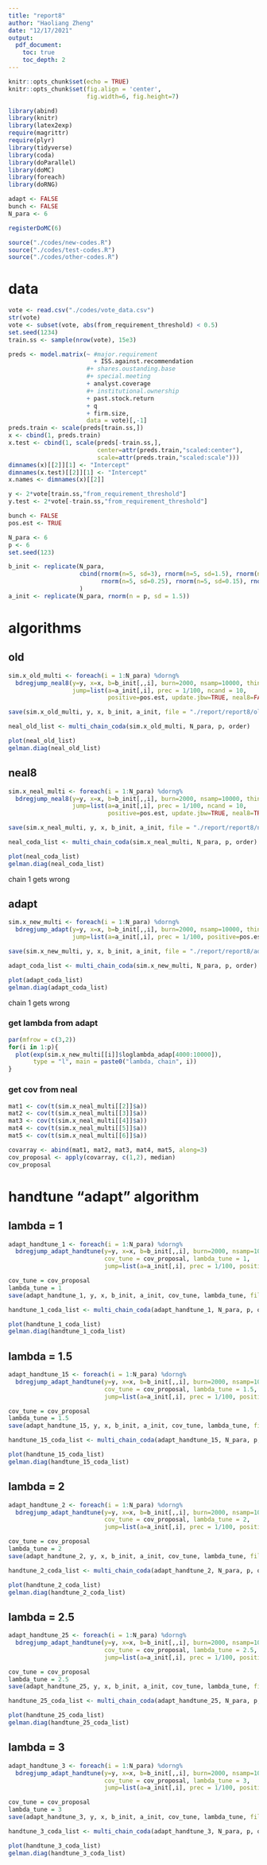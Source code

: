 ```yaml
---
title: "report8"
author: "Haoliang Zheng"
date: "12/17/2021"
output:
  pdf_document:
    toc: true
    toc_depth: 2
---
```


```r
knitr::opts_chunk$set(echo = TRUE)
knitr::opts_chunk$set(fig.align = 'center', 
                      fig.width=6, fig.height=7)

library(abind)
library(knitr)
library(latex2exp)
require(magrittr)
require(plyr)
library(tidyverse)
library(coda)
library(doParallel)
library(doMC) 
library(foreach)
library(doRNG)

adapt <- FALSE
bunch <- FALSE
N_para <- 6

registerDoMC(6)

source("./codes/new-codes.R")
source("./codes/test-codes.R")
source("./codes/other-codes.R")
```

# data

```r
vote <- read.csv("./codes/vote_data.csv")
str(vote)
vote <- subset(vote, abs(from_requirement_threshold) < 0.5)
set.seed(1234)
train.ss <- sample(nrow(vote), 15e3)

preds <- model.matrix(~ #major.requirement 
                        + ISS.against.recommendation 
                      #+ shares.oustanding.base 
                      #+ special.meeting 
                      + analyst.coverage 
                      #+ institutional.ownership 
                      + past.stock.return 
                      + q 
                      + firm.size, 
                      data = vote)[,-1]
preds.train <- scale(preds[train.ss,])
x <- cbind(1, preds.train)
x.test <- cbind(1, scale(preds[-train.ss,],
                         center=attr(preds.train,"scaled:center"),
                         scale=attr(preds.train,"scaled:scale")))
dimnames(x)[[2]][1] <- "Intercept"
dimnames(x.test)[[2]][1] <- "Intercept"
x.names <- dimnames(x)[[2]]

y <- 2*vote[train.ss,"from_requirement_threshold"]
y.test <- 2*vote[-train.ss,"from_requirement_threshold"]

bunch <- FALSE
pos.est <- TRUE
```

```r
N_para <- 6
p <- 6
set.seed(123)

b_init <- replicate(N_para, 
                    cbind(rnorm(n=5, sd=3), rnorm(n=5, sd=1.5), rnorm(n=5, sd=0.5),
                          rnorm(n=5, sd=0.25), rnorm(n=5, sd=0.15), rnorm(n=5, sd=0.5))
                    )
a_init <- replicate(N_para, rnorm(n = p, sd = 1.5))
```

# algorithms

## old

```r
sim.x_old_multi <- foreach(i = 1:N_para) %dorng%
  bdregjump_neal8(y=y, x=x, b=b_init[,,i], burn=2000, nsamp=10000, thin=1,
                  jump=list(a=a_init[,i], prec = 1/100, ncand = 10,
                            positive=pos.est, update.jbw=TRUE, neal8=FALSE))
```

```r
save(sim.x_old_multi, y, x, b_init, a_init, file = "./report/report8/old_multi.RData")
```

```r
neal_old_list <- multi_chain_coda(sim.x_old_multi, N_para, p, order)

plot(neal_old_list)
gelman.diag(neal_old_list)
```

## neal8

```r
sim.x_neal_multi <- foreach(i = 1:N_para) %dorng%
  bdregjump_neal8(y=y, x=x, b=b_init[,,i], burn=2000, nsamp=10000, thin=1,
                  jump=list(a=a_init[,i], prec = 1/100, ncand = 10,
                            positive=pos.est, update.jbw=TRUE, neal8=TRUE))
```

```r
save(sim.x_neal_multi, y, x, b_init, a_init, file = "./report/report8/neal_multi.RData")
```

```r
neal_coda_list <- multi_chain_coda(sim.x_neal_multi, N_para, p, order)

plot(neal_coda_list)
gelman.diag(neal_coda_list)
```

chain 1 gets wrong

## adapt

```r
sim.x_new_multi <- foreach(i = 1:N_para) %dorng%
  bdregjump_adapt(y=y, x=x, b=b_init[,,i], burn=2000, nsamp=10000, thin=1,
                  jump=list(a=a_init[,i], prec = 1/100, positive=pos.est, update.jbw=TRUE))
```

```r
save(sim.x_new_multi, y, x, b_init, a_init, file = "./report/report8/adapt_multi.RData")
```

```r
adapt_coda_list <- multi_chain_coda(sim.x_new_multi, N_para, p, order)

plot(adapt_coda_list)
gelman.diag(adapt_coda_list)
```

chain 1 gets wrong

### get lambda from adapt

```r
par(mfrow = c(3,2))
for(i in 1:p){
  plot(exp(sim.x_new_multi[[i]]$loglambda_adap[4000:10000]),
       type = "l", main = paste0("lambda, chain", i))
}
```

### get cov from neal

```r
mat1 <- cov(t(sim.x_neal_multi[[2]]$a))
mat2 <- cov(t(sim.x_neal_multi[[3]]$a))
mat3 <- cov(t(sim.x_neal_multi[[4]]$a))
mat4 <- cov(t(sim.x_neal_multi[[5]]$a))
mat5 <- cov(t(sim.x_neal_multi[[6]]$a))

covarray <- abind(mat1, mat2, mat3, mat4, mat5, along=3)
cov_proposal <- apply(covarray, c(1,2), median)
cov_proposal
```

# handtune "adapt" algorithm

## lambda = 1

```r
adapt_handtune_1 <- foreach(i = 1:N_para) %dorng%
  bdregjump_adapt_handtune(y=y, x=x, b=b_init[,,i], burn=2000, nsamp=10000, thin=1,
                           cov_tune = cov_proposal, lambda_tune = 1,
                           jump=list(a=a_init[,i], prec = 1/100, positive=pos.est, update.jbw=TRUE))
```

```r
cov_tune = cov_proposal
lambda_tune = 1
save(adapt_handtune_1, y, x, b_init, a_init, cov_tune, lambda_tune, file = "./report/report8/adapt_handtune_1.RData")
```

```r
handtune_1_coda_list <- multi_chain_coda(adapt_handtune_1, N_para, p, order)

plot(handtune_1_coda_list)
gelman.diag(handtune_1_coda_list)
```

## lambda = 1.5

```r
adapt_handtune_15 <- foreach(i = 1:N_para) %dorng%
  bdregjump_adapt_handtune(y=y, x=x, b=b_init[,,i], burn=2000, nsamp=10000, thin=1,
                           cov_tune = cov_proposal, lambda_tune = 1.5,
                           jump=list(a=a_init[,i], prec = 1/100, positive=pos.est, update.jbw=TRUE))
```

```r
cov_tune = cov_proposal
lambda_tune = 1.5
save(adapt_handtune_15, y, x, b_init, a_init, cov_tune, lambda_tune, file = "./report/report8/adapt_handtune_15.RData")
```


```r
handtune_15_coda_list <- multi_chain_coda(adapt_handtune_15, N_para, p, order)

plot(handtune_15_coda_list)
gelman.diag(handtune_15_coda_list)
```

## lambda = 2

```r
adapt_handtune_2 <- foreach(i = 1:N_para) %dorng%
  bdregjump_adapt_handtune(y=y, x=x, b=b_init[,,i], burn=2000, nsamp=10000, thin=1,
                           cov_tune = cov_proposal, lambda_tune = 2,
                           jump=list(a=a_init[,i], prec = 1/100, positive=pos.est, update.jbw=TRUE))
```

```r
cov_tune = cov_proposal
lambda_tune = 2
save(adapt_handtune_2, y, x, b_init, a_init, cov_tune, lambda_tune, file = "./report/report8/adapt_handtune_2.RData")
```

```r
handtune_2_coda_list <- multi_chain_coda(adapt_handtune_2, N_para, p, order)

plot(handtune_2_coda_list)
gelman.diag(handtune_2_coda_list)
```

## lambda = 2.5

```r
adapt_handtune_25 <- foreach(i = 1:N_para) %dorng%
  bdregjump_adapt_handtune(y=y, x=x, b=b_init[,,i], burn=2000, nsamp=10000, thin=1,
                           cov_tune = cov_proposal, lambda_tune = 2.5,
                           jump=list(a=a_init[,i], prec = 1/100, positive=pos.est, update.jbw=TRUE))
```

```r
cov_tune = cov_proposal
lambda_tune = 2.5
save(adapt_handtune_25, y, x, b_init, a_init, cov_tune, lambda_tune, file = "./report/report8/adapt_handtune_25.RData")
```

```r
handtune_25_coda_list <- multi_chain_coda(adapt_handtune_25, N_para, p, order)

plot(handtune_25_coda_list)
gelman.diag(handtune_25_coda_list)
```

## lambda = 3

```r
adapt_handtune_3 <- foreach(i = 1:N_para) %dorng%
  bdregjump_adapt_handtune(y=y, x=x, b=b_init[,,i], burn=2000, nsamp=10000, thin=1,
                           cov_tune = cov_proposal, lambda_tune = 3,
                           jump=list(a=a_init[,i], prec = 1/100, positive=pos.est, update.jbw=TRUE))
```

```r
cov_tune = cov_proposal
lambda_tune = 3
save(adapt_handtune_3, y, x, b_init, a_init, cov_tune, lambda_tune, file = "./report/report8/adapt_handtune_3.RData")
```

```r
handtune_3_coda_list <- multi_chain_coda(adapt_handtune_3, N_para, p, order)

plot(handtune_3_coda_list)
gelman.diag(handtune_3_coda_list)
```